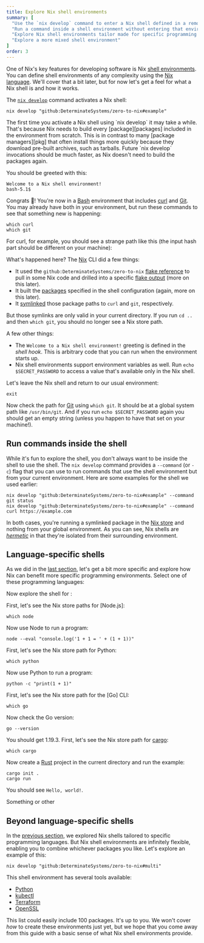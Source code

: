 ```yaml
---
title: Explore Nix shell environments
summary: [
  "Use the `nix develop` command to enter a Nix shell defined in a remote [flake](/concepts/flakes)",
  "Run a command inside a shell environment without entering that environment",
  "Explore Nix shell environments tailor made for specific programming languages",
  "Explore a more mixed shell environment"
]
order: 3
---
```


One of Nix's key features for developing software is Nix [shell environments][shell].
You can define shell environments of any complexity using the [Nix language][language].
We'll cover that a bit later, but for now let's get a feel for what a Nix shell is and how it works.

The [`nix develop`][nix-develop] command activates a Nix shell:

```shell
nix develop "github:DeterminateSystems/zero-to-nix#example"
```

<Warning title="Load times">
The first time you activate a Nix shell using `nix develop` it may take a while.
That's because Nix needs to build every [package][packages] included in the environment from scratch.
This is in contrast to many [package managers][pkg] that often install things more quickly because they download pre-built archives, such as tarballs.
Future `nix develop` invocations should be much faster, as Nix doesn't need to build the packages again.
</Warning>

You should be greeted with this:

```shell
Welcome to a Nix shell environment!
bash-5.1$
```

Congrats 🚀! You're now in a [Bash] environment that includes [curl] and [Git].
You may already have both in your environment, but run these commands to see that something new is happening:

```shell
which curl
which git
```

For curl, for example, you should see a strange path like this (the input hash part should be different on your machine):

<NixStorePath pkg="curl-7.86.0-bin" bin="curl" />

What's happened here? The [Nix] CLI did a few things:

* It used the `github:DeterminateSystems/zero-to-nix` [flake reference][flakes] to pull in some Nix code and drilled into a specific [flake output][output] (more on this later).
* It built the [packages] specified in the shell configuration (again, more on this later).
* It [symlinked] those package paths to `curl` and `git`, respectively.

But those symlinks are only valid in your current directory. If you run `cd ..` and then `which git`, you should no longer see a Nix store path.

A few other things:

* The `Welcome to a Nix shell environment!` greeting is defined in the *shell hook*. This is arbitrary code that you can run when the environment starts up.
* Nix shell environments support environment variables as well. Run `echo $SECRET_PASSWORD` to access a value that's available only in the Nix shell.

Let's leave the Nix shell and return to our usual environment:

```shell
exit
```

Now check the path for [Git] using `which git`. It should be at a global system path like `/usr/bin/git`.
And if you run `echo $SECRET_PASSWORD` again you should get an empty string (unless you happen to have that set on your machine!).

## Run commands inside the shell

While it's fun to explore the shell, you don't always want to be inside the shell to use the shell.
The `nix develop` command provides a `--command` (or `-c`) flag that you can use to run commands that use the shell environment but from your current environment.
Here are some examples for the shell we used earlier:

```shell
nix develop "github:DeterminateSystems/zero-to-nix#example" --command git status
nix develop "github:DeterminateSystems/zero-to-nix#example" --command curl https://example.com
```

In both cases, you're running a symlinked package in the [Nix store][store] and nothing from your global environment.
As you can see, Nix shells are [*hermetic*][hermeticity] in that they're isolated from their surrounding environment.

## Language-specific shells

As we did in the [last section][last], let's get a bit more specific and explore how Nix can benefit more specific programming environments.
Select one of these programming languages:

<Languages client:load />

Now explore the shell for <Language client:load />:

<NixDevelop client:load />

<SpecificLanguage client:load lang="JavaScript">
First, let's see the Nix store paths for [Node.js]:

```shell
which node
```

Now use Node to run a program:

```shell
node --eval "console.log('1 + 1 = ' + (1 + 1))"
```
</SpecificLanguage>
<SpecificLanguage client:load lang="Python">
First, let's see the Nix store path for Python:

```shell
which python
```

Now use Python to run a program:

```shell
python -c "print(1 + 1)"
```
</SpecificLanguage>
<SpecificLanguage client:load lang="Go">
First, let's see the Nix store path for the [Go] CLI:

```shell
which go
```

Now check the Go version:

```shell
go --version
```

You should get 1.19.3.
</SpecificLanguage>
<SpecificLanguage client:load lang="Rust">
First, let's see the Nix store path for [cargo]:

```shell
which cargo
```

Now create a [Rust] project in the current directory and run the example:

```shell
cargo init .
cargo run
```

You should see `Hello, world!`.
</SpecificLanguage>

Something or other

## Beyond language-specific shells

In the [previous section](#language-specific-shells), we explored Nix shells tailored to specific programming languages.
But Nix shell environments are infinitely flexible, enabling you to combine whichever packages you like.
Let's explore an example of this:

```shell
nix develop "github:DeterminateSystems/zero-to-nix#multi"
```

This shell environment has several tools available:

* [Python]
* [kubectl]
* [Terraform]
* [OpenSSL]

This list could easily include 100 packages. It's up to you. We won't cover *how* to create these environments just yet, but we hope that you come away from this guide with a basic sense of what Nix shell environments provide.

[bash]: https://www.gnu.org/software/bash
[cargo]: https://doc.rust-lang.org/stable/cargo
[curl]: https://curl.se
[flakes]: /concepts/flakes
[git]: https://git-scm.com
[go]: https://go.dev
[hermeticity]: /concepts/hermeticity
[kubectl]: https://kubernetes.io/docs/reference/kubectl
[language]: /concepts/nix-language
[last]: /start/nix-run
[nix]: /concepts/nix
[nix-develop]: https://nixos.org/manual/nix/stable/command-ref/new-cli/nix3-develop
[node.js]: https://nodejs.org
[npm]: https://npmjs.org
[openssl]: https://openssl.org
[output]: /concepts/flake-output
[packages]: /concepts/packages
[pkg]: /concepts/package-management
[python]: https://python.org
[rust]: https://rust-lang.org
[shell]: /concepts/nix-shell
[store]: /concepts/nix-store
[symlinked]: https://en.wikipedia.org/wiki/Symbolic_link
[terraform]: https://terraform.io
